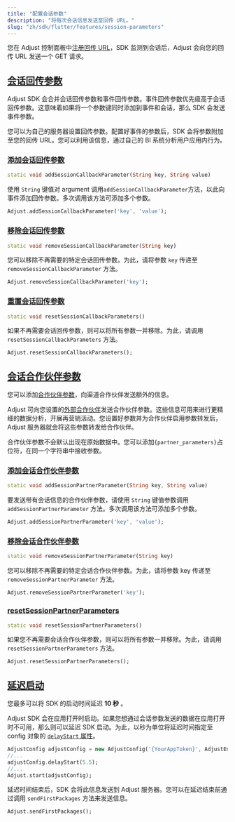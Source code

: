```yaml
---
title: "配置会话参数"
description: "将每次会话信息发送至回传 URL。"
slug: "zh/sdk/flutter/features/session-parameters"
---
```


您在 Adjust 控制面板中[注册回传 URL](https://help.adjust.com/zh/article/recommended-placeholders-callbacks)，SDK 监测到会话后，Adjust 会向您的回传 URL 发送一个 GET 请求。

## [会话回传参数](session-callback-parameters)

<Callout type="note">

Adjust SDK 会合并会话回传参数和事件回传参数。事件回传参数优先级高于会话回传参数。这意味着如果将一个参数键同时添加到事件和会话，那么 SDK 会发送事件参数。

</Callout>

您可以为自己的服务器设置回传参数。配置好事件的参数后，SDK 会将参数附加至您的回传 URL。您可以利用该信息，通过自己的 BI 系统分析用户应用内行为。

### [添加会话回传参数](add-session-callback-parameters)

<CodeBlock title="方法签名">

```dart
static void addSessionCallbackParameter(String key, String value)
```

</CodeBlock>

使用 `String` 键值对 argument 调用`addSessionCallbackParameter`方法，以此向事件添加回传参数。多次调用该方法可添加多个参数。

```dart
Adjust.addSessionCallbackParameter('key', 'value');
```

### [移除会话回传参数](remove-session-callback-parameters)

<CodeBlock title="方法签名">

```dart
static void removeSessionCallbackParameter(String key)
```

</CodeBlock>

您可以移除不再需要的特定会话回传参数。为此，请将参数 `key` 传递至 `removeSessionCallbackParameter` 方法。

```dart
Adjust.removeSessionCallbackParameter('key');
```

### [重置会话回传参数](reset-session-callback-parameters)

<CodeBlock title="方法签名">

```dart
static void resetSessionCallbackParameters()
```

</CodeBlock>

如果不再需要会话回传参数，则可以将所有参数一并移除。为此，请调用 `resetSessionCallbackParameters` 方法。

```dart
Adjust.resetSessionCallbackParameters();
```

## [会话合作伙伴参数](session-partner-parameters)

您可以添加[合作伙伴参数](https://help.adjust.com/zh/article/data-sharing-ad-network#map-parameters)，向渠道合作伙伴发送额外的信息。

Adjust 可向您设置的[外部合作伙伴](https://help.adjust.com/zh/article/integrated-partners)发送合作伙伴参数。这些信息可用来进行更精细的数据分析，开展再营销活动。您设置好参数并为合作伙伴启用参数转发后，Adjust 服务器就会将这些参数转发给合作伙伴。

<Callout type="note">

合作伙伴参数不会默认出现在原始数据中。您可以添加`{partner_parameters}`占位符，在同一个字符串中接收参数。

</Callout>

### [添加会话合作伙伴参数](add-session-partner-parameters)

<CodeBlock title="方法签名">

```dart
static void addSessionPartnerParameter(String key, String value)
```

</CodeBlock>

要发送带有会话信息的合作伙伴参数，请使用 `String` 键值参数调用 `addSessionPartnerParameter` 方法。多次调用该方法可添加多个参数。

```dart
Adjust.addSessionPartnerParameter('key', 'value');
```

### [移除会话合作伙伴参数](remove-session-partner-parameters)

<CodeBlock title="方法签名">

```dart
static void removeSessionPartnerParameter(String key)
```

</CodeBlock>

您可以移除不再需要的特定会话合作伙伴参数。为此，请将参数 key 传递至 `removeSessionPartnerParameter` 方法。

```dart
Adjust.removeSessionPartnerParameter('key');
```

### [resetSessionPartnerParameters](reset-session-partner-parameters)

<CodeBlock title="方法签名">

```dart
static void resetSessionPartnerParameters()
```

</CodeBlock>

如果您不再需要会话合作伙伴参数，则可以将所有参数一并移除。为此，请调用 `resetSessionPartnerParameters` 方法。

```dart
Adjust.resetSessionPartnerParameters();
```

## [延迟启动](delay-start)

<Callout type="note">

您最多可以将 SDK 的启动时间延迟 **10 秒** 。

</Callout>

Adjust SDK 会在应用打开时启动。如果您想通过会话参数发送的数据在应用打开时不可用，那么则可以延迟 SDK 启动。为此，以秒为单位将延迟时间指定至 config 对象的 [`delayStart` 属性](/en/sdk/flutter/configuration#delay-the-start-of-the-sdk)。

```dart
AdjustConfig adjustConfig = new AdjustConfig('{YourAppToken}', AdjustEnvironment.Sandbox);
//...
adjustConfig.delayStart(5.5);
//...
Adjust.start(adjustConfig);
```

延迟时间结束后，SDK 会将此信息发送到 Adjust 服务器。您可以在延迟结束前通过调用 `sendFirstPackages` 方法来发送信息。

```dart
Adjust.sendFirstPackages();
```
